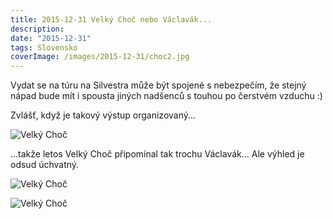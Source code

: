 ```yaml
---
title: 2015-12-31 Velký Choč nebo Václavák...
description: 
date: "2015-12-31"
tags: Slovensko
coverImage: /images/2015-12-31/choc2.jpg
---
```



Vydat se na túru na Silvestra může být spojené s nebezpečím, že stejný nápad bude mít i spousta jiných nadšenců s touhou po čerstvém vzduchu :)

Zvlášť, když je takový výstup organizovaný...


<Image
  src="/images/2015-12-31/choc1.jpg"
  alt="Velký Choč"
  width={1280}
  height={750}
  priority
  className="next-image"
/>

...takže letos Velký Choč připomínal tak trochu Václavák... Ale výhled je odsud úchvatný.


<Image
  src="/images/2015-12-31/choc2.jpg"
  alt="Velký Choč"
  width={1280}
  height={750}
  priority
  className="next-image"
/>

<Image
  src="/images/2015-12-31/choc3.jpg"
  alt="Velký Choč"
  width={1280}
  height={750}
  priority
  className="next-image"
/>

